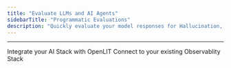 ```yaml
---
title: "Evaluate LLMs and AI Agents"
sidebarTitle: "Programmatic Evaluations"
description: "Quickly evaluate your model responses for Hallucination, Bias, and Toxicity"
---
```



<EvalsQuickstart />

---

<CardGroup cols={2}>
	<Card
		title="Integrations"
		href="/latest/sdk/integrations/overview"
		icon="circle-nodes"
	>
		Integrate your AI Stack with OpenLIT
	</Card>
	<Card title="Connections" href="/latest/sdk/destinations/overview" icon="link">
		Connect to your existing Observablity Stack
	</Card>
</CardGroup>
